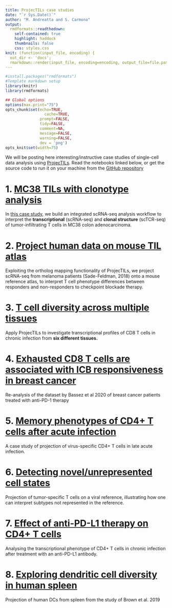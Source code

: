 ```yaml
---
title: ProjecTILs case studies
date: "`r Sys.Date()`"
author: "M. Andreatta and S. Carmona"
output:
  rmdformats::readthedown:
    self-contained: true
    highlight: haddock
    thumbnails: false
    css: styles.css
knit: (function(input_file, encoding) {
  out_dir <- 'docs';
  rmarkdown::render(input_file, encoding=encoding, output_file=file.path(dirname(input_file), out_dir, 'index.html'))})
---
```


```r
#install.packages("rmdformats")
#Template markdown setup
library(knitr)
library(rmdformats)

## Global options
options(max.print="75")
opts_chunk$set(echo=TRUE,
	             cache=TRUE,
               prompt=FALSE,
               tidy=FALSE,
               comment=NA,
               message=FALSE,
               warning=FALSE,
               dev = 'png')
opts_knit$set(width=75)

```

We will be posting here interesting/instructive case studies of single-cell data analysis using [ProjecTILs](https://www.biorxiv.org/content/10.1101/2020.06.23.166546v1). Read the notebooks linked below, or get the source code to run it on your machine from the [GitHub repository](https://github.com/carmonalab/ProjecTILs_CaseStudies)

# 1. [MC38 TILs with clonotype analysis](Xiong19_TCR.html)

In [this case study](Xiong19_TCR.html), we build an integrated scRNA-seq analysis workflow to interpret the **transcriptional** (scRNA-seq) and **clonal structure** (scTCR-seq) of tumor-infiltrating T cells in MC38 colon adenocarcinoma.

# 2. [Project human data on mouse TIL atlas](SadeFeldman_ortho.html)

Exploiting the ortholog mapping functionality of ProjecTILs, we project scRNA-seq from melanoma patients (Sade-Feldman, 2018) onto a mouse reference atlas, to interpret T cell phenotype differences between responders and non-responders to checkpoint blockade therapy.

# 3. [T cell diversity across multiple tissues](Sandu_LCMV.html)

Apply ProjecTILs to investigate transcriptional profiles of CD8 T cells in chronic infection from **six different tissues.**

# 4. [Exhausted CD8 T cells are associated with ICB responsiveness in breast cancer](Bassez_BC.html)

Re-analysis of the dataset by Bassez et al 2020 of breast cancer patients treated with anti-PD-1 therapy

# 5. [Memory phenotypes of CD4+ T cells after acute infection](Kunzli.html)

A case study of projection of virus-specific CD4+ T cells in late acute infection.

# 6. [Detecting novel/unrepresented cell states](novelstate.html)

Projection of tumor-specific T cells on a viral reference, illustrating how one can interpret subtypes not represented in the reference.

# 7. [Effect of anti-PD-L1 therapy on CD4+ T cells](Snell.html)

Analysing the transcriptional phenotype of CD4+ T cells in chronic infection after treatment with an anti-PD-L1 antibody.

# 8. [Exploring dendritic cell diversity in human spleen](Brown2019_humanDC.html)

Projection of human DCs from spleen from the study of Brown et al. 2019
